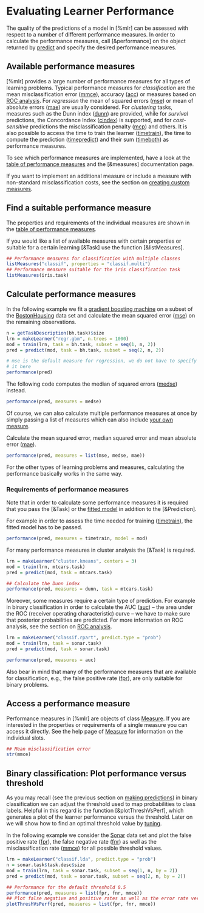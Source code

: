# Evaluating Learner Performance
The quality of the predictions of a model in [%mlr] can be assessed with respect to a
number of different performance measures.
In order to calculate the performance measures, call [&performance] on the object
returned by [predict](&predict.WrappedModel) and specify the desired performance measures.


## Available performance measures
[%mlr] provides a large number of performance measures for all types of learning problems.
Typical performance measures for *classification* are the mean misclassification error ([mmce](measures.md)),
accuracy ([acc](measures.md)) or measures based on [ROC analysis](roc_analysis.md).
For *regression* the mean of squared errors ([mse](measures.md)) or mean of absolute errors ([mae](measures.md))
are usually considered.
For *clustering* tasks, measures such as the Dunn index ([dunn](measures.md)) are provided,
while for *survival* predictions, the Concordance Index ([cindex](measures.md)) is
supported, and for *cost-sensitive* predictions the misclassification penalty
([mcp](measures.md)) and others. It is also possible to access the time to train the
learner ([timetrain](measures.md)), the time to compute the prediction ([timepredict](measures.md)) and their
sum ([timeboth](measures.md)) as performance measures.

To see which performance measures are implemented, have a look at the
[table of performance measures](measures.md) and the [&measures] documentation page.

If you want to implement an additional measure or include a measure with
non-standard misclassification costs, see the section on
[creating custom measures](create_measure.md).

## Find a suitable performance measure
The properties and requirements of the individual measures are shown in the [table of performance measures](measures.md).

If you would like a list of available measures with certain properties or suitable for a
certain learning [&Task] use the function [&listMeasures].

```r
## Performance measures for classification with multiple classes
listMeasures("classif", properties = "classif.multi")
## Performance measure suitable for the iris classification task
listMeasures(iris.task)
```

## Calculate performance measures
In the following example we fit a [gradient boosting machine](&gbm::gbm) on a subset of the
[BostonHousing](&mlbench::BostonHousing) data set and calculate the mean squared error
([mse](measures.md)) on the remaining observations.

```r
n = getTaskDescription(bh.task)$size
lrn = makeLearner("regr.gbm", n.trees = 1000)
mod = train(lrn, task = bh.task, subset = seq(1, n, 2))
pred = predict(mod, task = bh.task, subset = seq(2, n, 2))

# mse is the default measure for regression, we do not have to specify
# it here
performance(pred)
```

The following code computes the median of squared errors ([medse](measures.md)) instead.
```r
performance(pred, measures = medse)
```

Of course, we can also calculate multiple performance measures at once by simply passing a
list of measures which can also include [your own measure](create_measure.md).

Calculate the mean squared error, median squared error and mean absolute error ([mae](measures.md)).

```r
performance(pred, measures = list(mse, medse, mae))
```

For the other types of learning problems and measures, calculating the performance basically
works in the same way.


### Requirements of performance measures
Note that in order to calculate some performance measures it is required that you pass the
[&Task] or the [fitted model](&makeWrappedModel) in addition to the [&Prediction].

For example in order to assess the time needed for training ([timetrain](measures.md)), the fitted
model has to be passed.
```r
performance(pred, measures = timetrain, model = mod)
```

For many performance measures in cluster analysis the [&Task] is required.
```r
lrn = makeLearner("cluster.kmeans", centers = 3)
mod = train(lrn, mtcars.task)
pred = predict(mod, task = mtcars.task)

## Calculate the Dunn index
performance(pred, measures = dunn, task = mtcars.task)
```

Moreover, some measures require a certain type of prediction.
For example in binary classification in order to calculate the AUC ([auc](measures.md)) -- the area
under the ROC (receiver operating characteristic) curve -- we have to make sure that posterior
probabilities are predicted.
For more information on ROC analysis, see the section on [ROC analysis](roc_analysis.md).

```r
lrn = makeLearner("classif.rpart", predict.type = "prob")
mod = train(lrn, task = sonar.task)
pred = predict(mod, task = sonar.task)

performance(pred, measures = auc)
```

Also bear in mind that many of the performance measures that are available for classification,
e.g., the false positive rate ([fpr](measures.md)), are only suitable for binary problems.


## Access a performance measure

Performance measures in [%mlr] are objects of class [Measure](&makeMeasure).
If you are interested in the properties or requirements of a single measure you can access it directly.
See the help page of [Measure](&makeMeasure) for information on the individual slots.

```r
## Mean misclassification error
str(mmce)
```

## Binary classification: Plot performance versus threshold

As you may recall (see the previous section on [making predictions](predict.md))
in binary classification we can adjust the threshold used to map probabilities to class labels.
Helpful in this regard is the function [&plotThreshVsPerf], which generates a plot of the
learner performance versus the threshold.
Later on we will show how to find an optimal threshold value by [tuning](tune.md).

In the following example we consider the [Sonar](&mlbench::Sonar) data set and
plot the false positive rate ([fpr](measures.md)), the false negative rate ([fnr](measures.md))
as well as the misclassification rate ([mmce](measures.md)) for all possible threshold values.

```r
lrn = makeLearner("classif.lda", predict.type = "prob")
n = sonar.task$task.desc$size
mod = train(lrn, task = sonar.task, subset = seq(1, n, by = 2))
pred = predict(mod, task = sonar.task, subset = seq(2, n, by = 2))

## Performance for the default threshold 0.5
performance(pred, measures = list(fpr, fnr, mmce))
## Plot false negative and positive rates as well as the error rate versus the threshold
plotThreshVsPerf(pred, measures = list(fpr, fnr, mmce))
```
